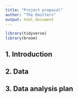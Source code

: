 ```yaml
---
title: "Project proposal"
author: "The Emitters"
output: html_document
---
```


```r
library(tidyverse)
library(broom)
```

## 1. Introduction



## 2. Data



## 3. Data analysis plan



